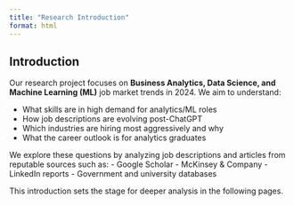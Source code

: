 ```yaml
---
title: "Research Introduction"
format: html
---
```


## Introduction

Our research project focuses on **Business Analytics, Data Science, and Machine Learning (ML)** job market trends in 2024. We aim to understand:

- What skills are in high demand for analytics/ML roles
- How job descriptions are evolving post-ChatGPT
- Which industries are hiring most aggressively and why
- What the career outlook is for analytics graduates

We explore these questions by analyzing job descriptions and articles from reputable sources such as:
- Google Scholar
- McKinsey & Company
- LinkedIn reports
- Government and university databases

This introduction sets the stage for deeper analysis in the following pages.

